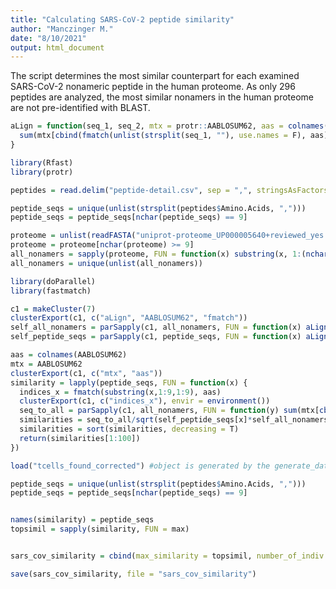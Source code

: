 ```yaml
---
title: "Calculating SARS-CoV-2 peptide similarity"
author: "Manczinger M."
date: "8/10/2021"
output: html_document
---
```


The script determines the most similar counterpart for each examined SARS-CoV-2 nonameric peptide in the human proteome. As only 296 peptides are analyzed, the most similar nonamers in the human proteome are not pre-identified with BLAST.

```r
aLign = function(seq_1, seq_2, mtx = protr::AABLOSUM62, aas = colnames(protr::AABLOSUM62)) {
  sum(mtx[cbind(fmatch(unlist(strsplit(seq_1, ""), use.names = F), aas), fmatch(unlist(strsplit(seq_2, ""), use.names = F), aas))])
}

library(Rfast)
library(protr)

peptides = read.delim("peptide-detail.csv", sep = ",", stringsAsFactors = F) #the file was downloaded from https://adaptivepublic.blob.core.windows.net/publishedproject-supplements/covid-2020/ImmuneCODE-MIRA-Release002.zip

peptide_seqs = unique(unlist(strsplit(peptides$Amino.Acids, ",")))
peptide_seqs = peptide_seqs[nchar(peptide_seqs) == 9]

proteome = unlist(readFASTA("uniprot-proteome_UP000005640+reviewed_yes.fasta")) #the file can be downloaded from Mendeley Data (dx.doi.org/10.17632/63xr979845.1)
proteome = proteome[nchar(proteome) >= 9]
all_nonamers = sapply(proteome, FUN = function(x) substring(x, 1:(nchar(x) - 8), 9 : nchar(x)))
all_nonamers = unique(unlist(all_nonamers))

library(doParallel)
library(fastmatch)

c1 = makeCluster(7)
clusterExport(c1, c("aLign", "AABLOSUM62", "fmatch"))
self_all_nonamers = parSapply(c1, all_nonamers, FUN = function(x) aLign(seq_1 = x, seq_2 = x))
self_peptide_seqs = parSapply(c1, peptide_seqs, FUN = function(x) aLign(seq_1 = x, seq_2 = x))

aas = colnames(AABLOSUM62)
mtx = AABLOSUM62
clusterExport(c1, c("mtx", "aas"))
similarity = lapply(peptide_seqs, FUN = function(x) {
  indices_x = fmatch(substring(x,1:9,1:9), aas)
  clusterExport(c1, c("indices_x"), envir = environment())
  seq_to_all = parSapply(c1, all_nonamers, FUN = function(y) sum(mtx[cbind(indices_x, fmatch(substring(y,1:9,1:9), aas))]))
  similarities = seq_to_all/sqrt(self_peptide_seqs[x]*self_all_nonamers)
  similarities = sort(similarities, decreasing = T)
  return(similarities[1:100])
})

load("tcells_found_corrected") #object is generated by the generate_data_of_cd8_repertoires.Rmd script

peptide_seqs = unique(unlist(strsplit(peptides$Amino.Acids, ",")))
peptide_seqs = peptide_seqs[nchar(peptide_seqs) == 9]


names(similarity) = peptide_seqs
topsimil = sapply(similarity, FUN = max)


sars_cov_similarity = cbind(max_similarity = topsimil, number_of_indiv = colsums(tcells_found))

save(sars_cov_similarity, file = "sars_cov_similarity")

```

